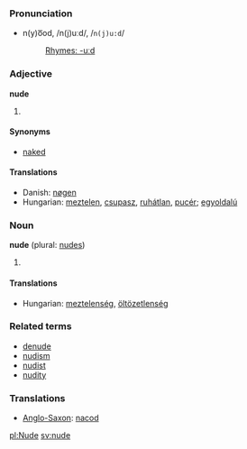 ===Pronunciation===
*n(y)o͞od, /n(j)uːd/, /<tt>n(j)u:d</tt>/
*:[[Rhymes:English:-uːd|Rhymes: -uːd]]

===Adjective===
'''nude'''

# {{substub}}

====Synonyms====
*[[naked]]

====Translations====
*Danish: [[nøgen]]
*Hungarian: [[meztelen]], [[csupasz]], [[ruhátlan]], [[pucér]]; [[egyoldalú]]

===Noun===
'''nude''' (plural: [[nudes]])

# {{substub}}

====Translations====
*Hungarian: [[meztelenség]], [[öltözetlenség]]

===Related terms===
*[[denude]]
*[[nudism]]
*[[nudist]]
*[[nudity]]

===Translations===
*[[Anglo-Saxon]]: [[nacod]]

[[pl:Nude]]
[[sv:nude]]